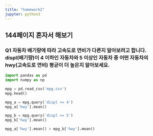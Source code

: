 ```yaml
---
title: "homework2"
jupyter: python3
---
```


## 144페이지 혼자서 해보기

### Q1 자동차 배기량에 따라 고속도로 연비가 다른지 알아보려고 합니다. displ(배기량)이 4 이하인 자동차와 5 이상인 자동차 중 어떤 자동차의 hwy(고속도로 연비) 평균이 더 높은지 알아보세요.
```python
import pandas as pd
import numpy as np

mpg = pd.read_csv('mpg.csv')
mpg.head()
```
```python
mpg_a = mpg.query('displ <= 4')
mpg_a['hwy'].mean()
```
```python
mpg_b = mpg.query('displ >= 5')
mpg_b['hwy'].mean()

```
```python
mpg_a['hwy'].mean() > mpg_b['hwy'].mean()
```

